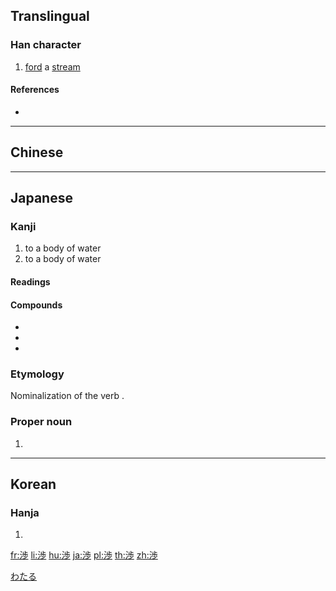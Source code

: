 {{character info/new}}
{{also|涉}}
==Translingual==

===Han character===
{{Han char|rn=85|rad=水|as=08|sn=11|four=|canj=EYLH,XEYLH|ids=⿰氵歩}}

# [[ford]] a [[stream]]

====References====
* {{Han ref|kx=0633.371|dkj=17749|hdz=80023.200|uh=6E09|ud=28169}}

----

==Chinese==
{{zh-see|涉|v}}

----

==Japanese==

===Kanji===
{{ja-kanji|grade=c|rs=水08}}

# to {{l|en|ford}} a body of water
# to {{l|en|cross}} a body of water

====Readings====
{{ja-readings
|goon=[[じょう]] (jō) {{non-joyo-reading}}, {{qualifier|historical}} [[ぜふ]] (zefu), [[ちょう]] (chō) {{non-joyo-reading}}, {{qualifier|historical}} [[てふ]] (tefu)
|kanon=[[しょう]] (shō), {{qualifier|historical}} [[せふ]] (sefu), [[ちょう]] (chō) {{non-joyo-reading}}, {{qualifier|historical}} [[てふ]] (tefu)
|kun=[[わたる]] ([[渉る]], wataru)
|nanori=[[えん]] (en)
}}

====Compounds====
{{der-top|Compounds}}
* {{ja-r|干渉|かんしょう}}
* {{ja-r|交渉|こうしょう}}
* {{ja-r|渉外|しょうがい}}
{{der-bottom}}

===Etymology===
Nominalization of the verb {{m|ja|渉る|tr=wataru||to ford or otherwise cross a body of water}}.

===Proper noun===
{{ja-pos|proper|わたる}}

# {{given name|male|lang=ja|sort=わたる}}

[[Category:Japanese male given names|わたる]]

----

==Korean==

===Hanja===
{{ko-hanja|hangeul=[[섭]]|eumhun=|rv=seop|mr=sŏp|y=sep}}

# {{defn|lang=ko|sort=水08}}

[[fr:渉]]
[[li:渉]]
[[hu:渉]]
[[ja:渉]]
[[pl:渉]]
[[th:渉]]
[[zh:渉]]